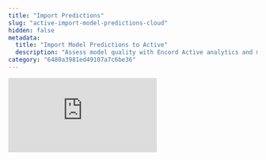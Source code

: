 ```yaml
---
title: "Import Predictions"
slug: "active-import-model-predictions-cloud"
hidden: false
metadata: 
  title: "Import Model Predictions to Active"
  description: "Assess model quality with Encord Active analytics and metrics. Optimize model evaluation."
category: "6480a3981ed49107a7c6be36"
---
```


<div
  style={{
    height: '0',
    paddingBottom: '56.25%',
    position: 'relative'
  }}
>
  <iframe
    allowFullScreen
    frameBorder="0"
    mozallowfullscreen=""
    src="https://storage.googleapis.com/docs-media.encord.com/static/img/active/predictions-import.mp4"
    style={{
      height: '100%',
      left: '0',
      position: 'absolute',
      top: '0',
      width: '100%'
    }}
    webkitallowfullscreen=""
  />
</div>

## Overview

To upload predictions in Encord Active, you need to create a prediction branch. This guide explains everything you need to know for importing predictions.

### Predictions Workflow

![Predictions Workflow](https://storage.googleapis.com/docs-media.encord.com/static/img/active/predictions-flow.001.png)

1. **Import Predictions to Annotate Project:** Everything starts in Annotate. Your labels and predictions must exist in your Annotate Project for the labels and predictions to appear in Active.
2. **Import/Sync Project in Active:** After importing your predictions, you can then import the Project into Active. Or you can sync an existing Active Project after importing your predictions.
3. **Analyse the Predictions in Active:** Once the Project import/sync completes, specify the prediction set for Active to analyse.
4. **Select the Predictions in Active:** Once analysis completes, select the prediction set you want to view in Active.

## Supported Prediction Formats

**[Encord Format (Recommended)](/platform-documentation/Active/active-how-to/active-import-model-predictions-cloud#import-encord-format-predictions)**
- Supports multi-level nested classifications (radio, checklist, or free-form text) under objects or classifications.
- Handles all object types and classification.
<Note>
- Only top-level objects and classifications are considered when calculating in model metrics. 

- Metrics are not yet available for keypoints and polylines. If you are interested in these, please contact the Encord team.
</Note>

**[COCO Format](/platform-documentation/Active/active-how-to/active-import-model-predictions-cloud#import-coco-labels-as-predictions)**

Does not supports multiple levels of nested classifications (radio, checklist, or free-form text) under tools or classifications.

### Confidence Score

You can include confidence scores when uploading predictions. Encord automatically calculates model metrics based on your prediction set and assigned confidence scores.

## Prediction Branches

When importing prediction sets into Encord Active, they are added as branches to individual label rows on your data units (images, videos, audio). Each data unit has the following:
- A MAIN branch for ground truth annotations or pre-labels.
- Optional Consensus branches and Prediction branches for different prediction sets.

![Label branches](https://storage.googleapis.com/docs-media.encord.com/static/img/active/prediction-branch.png)

<Tip>You can [export main branch labels from the UI](/platform-documentation/Annotate/annotate-export/annotate-how-to-export-labels). [Consensus labels and model predictions can only be exported using the SDK](/sdk-documentation/getting-started-sdk/sdk-export#export-all-consensus-labels).</Tip>

## STEP 1: Import Predictions

Import your predictions to a Project in Annotate. Encord currently supports importing predictions from the Encord format and from COCO.

### TLDR;

<Tip>Do you already know what you are doing and only want to look over a Jupyter Notebook example to import your predictions? We provide one [here](#end-to-end-prediction-import-example).</Tip>

### Import Encord-Format Predictions


<ImportEncordPredictions />

### Import COCO Labels as Predictions

The following code imports COCO labels as predictions for Active.

For more information on [importing COCO labels into Encord](/sdk-documentation/sdk-labels/sdk-import-coco-labels), refer to our documentation.

Replace the following:

- `<private_key_path>` with the file path to your SSH private key.

- `<my-prediction-branch-name>` with the name of your prediction branch.

- `<project_hash>` with the Project ID for your Project.

- `COCOimportfile.json` with the full path of the COCO file containing the predictions you want to import.


```python COCO Label import as Predictions

import json
from pathlib import Path
from encord.utilities.coco.datastructure import FrameIndex
from encord import EncordUserClient
from encord.exceptions import OntologyError

# Authenticate client
SSH_PATH = "file-path-to-your-ssh-key"

# Specify a Project to import your predictions to. This Project must already exist in Encord.
PROJECT_HASH = "unique-id-for-project"

# Specify a label_rows_v2 branch name for your predictions.
PREDICTION_BRANCH_NAME = "name-of-your-prediction-branch"

# Authenticate with Encord using the path to your private key
user_client: EncordUserClient = EncordUserClient.create_with_ssh_private_key(
    ssh_private_key_path=SSH_PATH
)

# Replace with your project hash
project = user_client.get_project(PROJECT_HASH)

# Load the COCO annotations JSON file
# Replace 'COCOimportfile.json' with the full path to your COCO file
coco_file = Path("COCOimportfile.json")
labels_dict = json.loads(coco_file.read_text())

# Build a mapping from COCO category IDs to the feature hashes in your Encord Ontology. 
category_id_to_feature_hash = {}
ont_struct = project.ontology_structure
for coco_category in labels_dict["categories"]:
    try:
        ont_obj = ont_struct.get_child_by_title(coco_category["name"])
        category_id_to_feature_hash[coco_category["id"]] = ont_obj.feature_node_hash
    except OntologyError:
        print(f"Could not match {coco_category['name']} in the Ontology. Import will crash if these are present.")

# Build a mapping from COCO image IDs to Encord frame indices
# This is only applicable for images, image groups, image sequences, and DICOM series
image_id_to_frame_index = {}
data_title_to_label_row = {lr.data_title: lr for lr in project.list_label_rows_v2()}
for img in labels_dict["images"]:
    lr = data_title_to_label_row[img["file_name"]]

    # Creates a mapping between the COCO image IDs and the corresponding frame indices in Encord
    # In this example, the target frame is 0 because the files in the sample project are single images
    image_id_to_frame_index[img["id"]] = FrameIndex(lr.data_hash, frame=0)

# Import the COCO labels into Encord
project.import_coco_labels(
    labels_dict,
    category_id_to_feature_hash,
    image_id_to_frame_index,
    branch_name=PREDICTION_BRANCH_NAME,
)
```

### Verify Prediction Import

After importing your predictions, verify that your predictions imported. 

The following code returns all labels and predictions on all branches.

```python 

# Import dependencies
from encord import EncordUserClient
import json

SSH_PATH = "file-path-of-your-ssh-key"
PROJECT_HASH = "unique-id-for-your-project"

# Instantiate client. Replace <private_key_path> with the path to the file containing your private key.
user_client = EncordUserClient.create_with_ssh_private_key(
    ssh_private_key_path=SSH_PATH
)

# Specify Project. Replace <project_hash> with the hash of the Project you want to export labels for.
project = user_client.get_project(PROJECT_HASH)

# Downloads a local copy of all the labels
# Without the include_all_label_branches flag only the MAIN branch labels export
label_rows = project.list_label_rows_v2(include_all_label_branches=True) 

for label_row in label_rows:
    # Here we have the label row for the branch, but without labels themselves downloaded
    print(f"Title: {label_row.data_title}, branch: {label_row.branch_name}")

    # And now we download the label content itself (bounding boxes and stuff)
    label_row.initialise_labels()

    # Print essential label information for all objects
    for object_instance in label_row.get_object_instances():
        print (f"objectHash: {object_instance.object_hash}")
        print (f"Object name: {object_instance.object_name}")
        print (f"featureHash: {object_instance.feature_hash}")
        print (f"uid: {object_instance.ontology_item.uid}")
        print (f"Object color: {object_instance.ontology_item.color}")
        print (f"Ontology shape: {object_instance.ontology_item.shape}")

        # Print the frame number and the location of the object on the frame
        for annotation in object_instance.get_annotations():
            print(f"Frame {annotation.frame} -> {annotation.coordinates}")

        # Print all attributes 
        for attribute in object_instance.ontology_item.attributes:
            print (attribute, object_instance)

    # Print all essential classification information
    for classification_instance in label_row.get_classification_instances():
        print (f"classificationHash: {classification_instance.classification_hash}")
        print (f"Classification name: {classification_instance.classification_name}")
        print (f"featureHash: {classification_instance.feature_hash}")
        print (f"Classification answer: {classification_instance.get_answer().value}")
        print (f"Classification answer hash: {classification_instance.get_answer().feature_node_hash}")


        # Print the frame number(s) that a classification appears on
        for annotation in classification_instance.get_annotations():
            print(f"Classification appears on frame: {annotation.frame}")

```

### End-to-End Prediction Import Example

We provide an end-to-end example using a Jupyter Notebook [here](https://colab.research.google.com/drive/1UYUBkiqanTdhjE37Pj0ArVFn_x0BiJk8?usp=sharing).

## STEP 2: Import/Sync Project to Active

Import or sync the Annotate Project in Active.

![Import/Sync Annotate Project](https://storage.googleapis.com/docs-media.encord.com/static/img/active/import-project-step01.gif)

## STEP 3: Analyse the Predictions

Active MUST analyse the predictions before you can view the predictions in Active.

![Analyse Predictions](https://storage.googleapis.com/docs-media.encord.com/static/img/active/predictions-analyze.gif)

## STEP 4: Select the Predictions

Once analysis completes, select the prediction set to view in Active.

![Select Prediction Set](https://storage.googleapis.com/docs-media.encord.com/static/img/active/predictions-select-predictions.gif)


## Next Steps

### Model and Prediction Validation

<div key="1" lang="en">
  <head>
    <meta charSet="UTF-8" />
    <meta content="width=device-width, initial-scale=1.0" name="viewport" />
    <title>Clickable Div</title>
  </head>
  <div className="container">
    <a
      className="clickable-div"
      href="/platform-documentation/Active/active-how-to/active-model-predictions-eval"
    >
      1. Prediction Metrics
    </a>
    <a
      className="clickable-div"
      href="/platform-documentation/Active/active-how-to/active-create-collections"
    >
      2. Create Collection
    </a>
    <a
      className="clickable-div"
      href="/platform-documentation/Active/active-how-to/active-send-collection-to-annotate"
    >
      3. Send to Annotate
    </a>
    <a
      className="clickable-div"
      href="/platform-documentation/Active/active-how-to/active-sync-with-annotate"
    >
      4. Sync with Annotate
    </a>
    <a
      className="clickable-div"
      href="/platform-documentation/Active/active-how-to/active-update-collections"
    >
      5. Update Collection
    </a>
  </div>
</div>

## Delete Prediction Sets

You can delete prediction sets from Active from the Predictions page.

![Delete Prediction Set](https://storage.googleapis.com/docs-media.encord.com/static/img/active/active-delete-predictions-set.gif)
